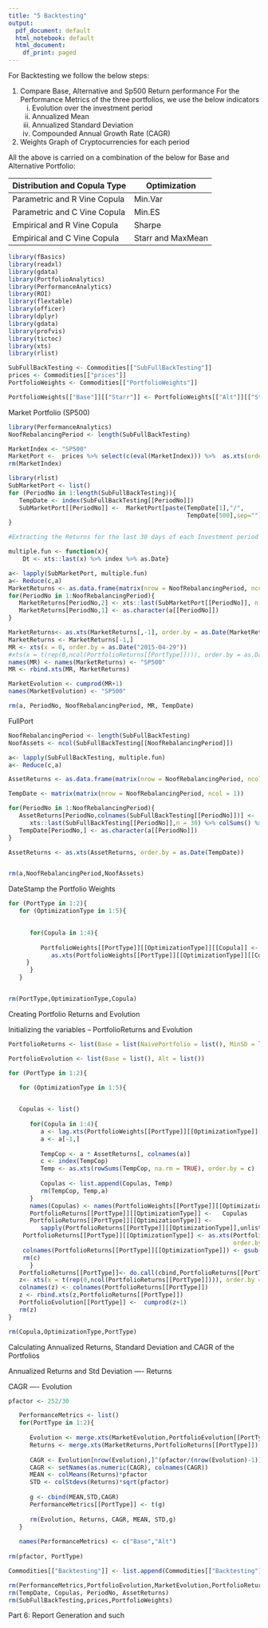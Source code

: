 ```yaml
---
title: "5 Backtesting"
output:
  pdf_document: default
  html_notebook: default
  html_document:
    df_print: paged
---
```


For Backtesting we follow the below steps:

1) Compare Base, Alternative and Sp500 Return performance
   For the Performance Metrics of the three portfolios, we use the below indicators
    i) Evolution over the investment period
   ii) Annualized Mean
   iii) Annualized Standard Deviation 
   iv) Compounded Annual Growth Rate (CAGR)
   
2) Weights Graph of Cryptocurrencies for each period 

All the above is carried on a combination of the below for Base and Alternative Portfolio:

Distribution and Copula Type  | Optimization  
----------------------------- | ------------------
Parametric and R Vine Copula  |  Min.Var      
Parametric and C Vine Copula  |  Min.ES        
Empirical  and R Vine Copula  |  Sharpe        
Empirical  and C Vine Copula  |  Starr and MaxMean 

```r
library(fBasics)
library(readxl)
library(gdata)
library(PortfolioAnalytics)
library(PerformanceAnalytics)
library(ROI)
library(flextable)
library(officer)
library(dplyr)
library(gdata)
library(profvis)
library(tictoc)
library(xts)
library(rlist)
```



```r
SubFullBackTesting <- Commodities[["SubFullBackTesting"]]
prices <- Commodities[["prices"]]
PortfolioWeights <- Commodities[["PortfolioWeights"]]

PortfolioWeights[["Base"]][["Starr"]] <- PortfolioWeights[["Alt"]][["Starr"]] <- NULL #Not considering STARR Portfolio Optimization
``` 

Market Portfolio (SP500)
 
```r
library(PerformanceAnalytics)
NoofRebalancingPeriod <- length(SubFullBackTesting)

MarketIndex <- "SP500"
MarketPort <-  prices %>% select(c(eval(MarketIndex))) %>%  as.xts(order.by = prices[,1]) %>% na.omit %>% Return.calculate(method = "log") %>% na.omit
rm(MarketIndex)

library(rlist)
SubMarketPort <- list()
for (PeriodNo in 1:length(SubFullBackTesting)){
   TempDate <- index(SubFullBackTesting[[PeriodNo]])   
   SubMarketPort[[PeriodNo]] <-  MarketPort[paste(TempDate[1],"/",
                                                  TempDate[500],sep=""),]
}

#Extracting the Returns for the last 30 days of each Investment period

multiple.fun <- function(x){
    Dt <- xts::last(x) %>% index %>% as.Date}

a<- lapply(SubMarketPort, multiple.fun)
a<- Reduce(c,a)
MarketReturns <- as.data.frame(matrix(nrow = NoofRebalancingPeriod, ncol = 2))
for(PeriodNo in 1:NoofRebalancingPeriod){
   MarketReturns[PeriodNo,2] <- xts::last(SubMarketPort[[PeriodNo]], n = 30) %>% colSums() %>% expm1() #Converting ln(r) to arithematic
   MarketReturns[PeriodNo,1] <- as.character(a[[PeriodNo]])
}

MarketReturns<- as.xts(MarketReturns[,-1], order.by = as.Date(MarketReturns[,1]))
MarketReturns <- MarketReturns[-1,]
MR <- xts(x = 0, order.by = as.Date("2015-04-29"))
#xts(x = t(rep(0,ncol(PortfolioReturns[[PortType]]))), order.by = as.Date("2015-04-29"))
names(MR) <- names(MarketReturns) <- "SP500"
MR <- rbind.xts(MR, MarketReturns)

MarketEvolution <- cumprod(MR+1)
names(MarketEvolution) <- "SP500"

rm(a, PeriodNo, NoofRebalancingPeriod, MR, TempDate)

```

FullPort

```r
NoofRebalancingPeriod <- length(SubFullBackTesting)
NoofAssets <- ncol(SubFullBackTesting[[NoofRebalancingPeriod]])

a<- lapply(SubFullBackTesting, multiple.fun)
a<- Reduce(c,a)

AssetReturns <- as.data.frame(matrix(nrow = NoofRebalancingPeriod, ncol = NoofAssets, dimnames = list(NULL,colnames(SubFullBackTesting[[NoofRebalancingPeriod]]))))

TempDate <- matrix(matrix(nrow = NoofRebalancingPeriod, ncol = 1))

for(PeriodNo in 1:NoofRebalancingPeriod){
   AssetReturns[PeriodNo,colnames(SubFullBackTesting[[PeriodNo]])] <-
      xts::last(SubFullBackTesting[[PeriodNo]],n = 30) %>% colSums() %>% expm1() #Converting ln(r) to arithematic
   TempDate[PeriodNo,] <- as.character(a[[PeriodNo]])
}

AssetReturns <- as.xts(AssetReturns, order.by = as.Date(TempDate))


rm(a,NoofRebalancingPeriod,NoofAssets)

```

DateStamp the Portfolio Weights

```r
for (PortType in 1:2){
   for (OptimizationType in 1:5){
      

      for(Copula in 1:4){
      
         PortfolioWeights[[PortType]][[OptimizationType]][[Copula]] <- 
            as.xts(PortfolioWeights[[PortType]][[OptimizationType]][[Copula]], order.by = as.Date(TempDate))
     }
      }
   }


rm(PortType,OptimizationType,Copula)
```



Creating Portfolio Returns and Evolution

Initializing the variables -- PortfolioReturns and Evolution
```r

PortfolioReturns <- list(Base = list(NaivePortfolio = list(), MinSD = list(), MinES = list(), Sharpe = list(),  MaxMean = list()), Alt = list(NaivePortfolio = list(), MinSD = list(), MinES = list(), Sharpe = list(), MaxMean = list()))

PortfolioEvolution <- list(Base = list(), Alt = list())
```

```r

for (PortType in 1:2){

   for (OptimizationType in 1:5){
   

   Copulas <- list()
   
      for(Copula in 1:4){
         a <- lag.xts(PortfolioWeights[[PortType]][[OptimizationType]][[Copula]])
         a <- a[-1,]
         
         TempCop <- a * AssetReturns[, colnames(a)]
         c <- index(TempCop)
         Temp <- as.xts(rowSums(TempCop, na.rm = TRUE), order.by = c)
     
         Copulas <- list.append(Copulas, Temp)
         rm(TempCop, Temp,a)
      }
      names(Copulas) <- names(PortfolioWeights[[PortType]][[OptimizationType]])
      PortfolioReturns[[PortType]][[OptimizationType]] <-   Copulas
      PortfolioReturns[[PortType]][[OptimizationType]] <-    
         sapply(PortfolioReturns[[PortType]][[OptimizationType]],unlist)
    PortfolioReturns[[PortType]][[OptimizationType]] <- as.xts(PortfolioReturns[[PortType]][[OptimizationType]], 
                                                               order.by = c)
    colnames(PortfolioReturns[[PortType]][[OptimizationType]]) <- gsub(x =                                                               colnames(PortfolioReturns[[PortType]][[OptimizationType]]), "Weights","Returns")
    rm(c)
      }
   PortfolioReturns[[PortType]]<- do.call(cbind,PortfolioReturns[[PortType]])
   z<- xts(x = t(rep(0,ncol(PortfolioReturns[[PortType]]))), order.by = as.Date("2015-04-29")) # Don't forget to change the first investment date from 2015-04-29 
   colnames(z) <- colnames(PortfolioReturns[[PortType]])
   z <- rbind.xts(z,PortfolioReturns[[PortType]]) 
   PortfolioEvolution[[PortType]] <-  cumprod(z+1)
   rm(z)
}

rm(Copula,OptimizationType,PortType)
```


Calculating Annualized Returns, Standard Deviation and CAGR of the Portfolios

Annualized Returns and Std Deviation ---- Returns

CAGR ---- Evolution

```r
pfactor <- 252/30

   PerformanceMetrics <- list()
   for(PortType in 1:2){
      
      Evolution <- merge.xts(MarketEvolution,PortfolioEvolution[[PortType]])
      Returns <- merge.xts(MarketReturns,PortfolioReturns[[PortType]])
      
      CAGR <- Evolution[nrow(Evolution),]^(pfactor/(nrow(Evolution)-1)) - 1
      CAGR <- setNames(as.numeric(CAGR), colnames(CAGR))
      MEAN <- colMeans(Returns)*pfactor
      STD <- colStdevs(Returns)*sqrt(pfactor)
      
      g <- cbind(MEAN,STD,CAGR)
      PerformanceMetrics[[PortType]] <- t(g)
      
      rm(Evolution, Returns, CAGR, MEAN, STD,g)
   }
   
   names(PerformanceMetrics) <- c("Base","Alt")
   
rm(pfactor, PortType)   
```



```r

Commodities[["Backtesting"]] <- list.append(Commodities[["Backtesting"]],PerformanceMetrics = PerformanceMetrics, PortfolioEvolution = PortfolioEvolution, PortfolioReturns = PortfolioReturns, PortfolioWeights = PortfolioWeights)

rm(PerformanceMetrics,PortfolioEvolution,MarketEvolution,PortfolioReturns,MarketReturns, MarketPort, SubMarketPort)
rm(TempDate, Copulas, PeriodNo, AssetReturns)
rm(SubFullBackTesting,prices,PortfolioWeights)
```



Part 6: Report Generation and such




